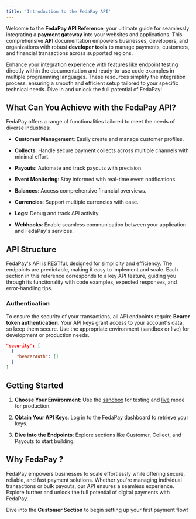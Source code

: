 ```yaml
---
title: 'Introduction to the FedaPay API'
---
```


Welcome to the **FedaPay API Reference**, your ultimate guide for seamlessly integrating a **payment gateway** into your websites and applications. This comprehensive **API** documentation empowers businesses, developers, and organizations with robust **developer tools** to manage payments, customers, and financial transactions across supported regions.

Enhance your integration experience with features like endpoint testing directly within the documentation and ready-to-use code examples in multiple programming languages. These resources simplify the integration process, ensuring a smooth and efficient setup tailored to your specific technical needs. Dive in and unlock the full potential of FedaPay!


## What Can You Achieve with the FedaPay API?

FedaPay offers a range of functionalities tailored to meet the needs of diverse industries:

* **Customer Management**: Easily create and manage customer profiles.

* **Collects**: Handle secure payment collects across multiple channels with minimal effort.

* **Payouts**: Automate and track payouts with precision.

* **Event Monitoring**: Stay informed with real-time event notifications.

* **Balances**: Access comprehensive financial overviews.

* **Currencies**: Support multiple currencies with ease.

* **Logs**: Debug and track API activity.

* **Webhooks**: Enable seamless communication between your application and FedaPay's services.

## API Structure

FedaPay's API is RESTful, designed for simplicity and efficiency. The endpoints are predictable, making it easy to implement and scale. Each section in this reference corresponds to a key API feature, guiding you through its functionality with code examples, expected responses, and error-handling tips.

### Authentication

To ensure the security of your transactions, all API endpoints require **Bearer token authentication**. Your API keys grant access to your account's data, so keep them secure. Use the appropriate environment (sandbox or live) for development or production needs.

```json
"security": [
  {
    "bearerAuth": []
  }
]
```

## Getting Started

1. **Choose Your Environment**: Use the [sandbox](https://sandbox.fedapay.com/register) for testing and [live](https://live.fedapay.com/register) mode for production.

2. **Obtain Your API Keys**: Log in to the FedaPay dashboard to retrieve your keys.

3. **Dive into the Endpoints**: Explore sections like Customer, Collect, and Payouts to start building.

## Why FedaPay ?

FedaPay empowers businesses to scale effortlessly while offering secure, reliable, and fast payment solutions. Whether you're managing individual transactions or bulk payouts, our API ensures a seamless experience. Explore further and unlock the full potential of digital payments with FedaPay.

Dive into the **Customer Section** to begin setting up your first payment flow!